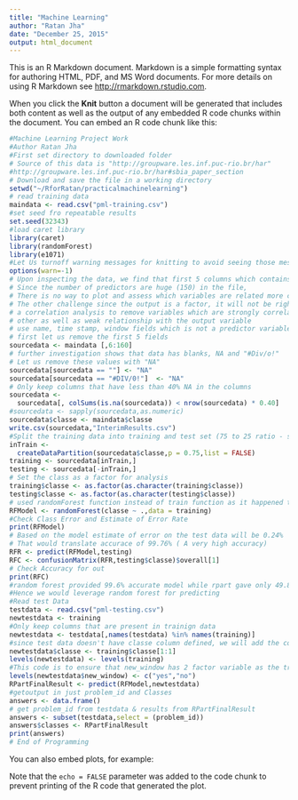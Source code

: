 ```yaml
---
title: "Machine Learning"
author: "Ratan Jha"
date: "December 25, 2015"
output: html_document
---
```


This is an R Markdown document. Markdown is a simple formatting syntax for authoring HTML, PDF, and MS Word documents. For more details on using R Markdown see <http://rmarkdown.rstudio.com>.

When you click the **Knit** button a document will be generated that includes both content as well as the output of any embedded R code chunks within the document. You can embed an R code chunk like this:

```r
#Machine Learning Project Work
#Author Ratan Jha
#First set directory to downloaded folder
# Source of this data is "http://groupware.les.inf.puc-rio.br/har"
#http://groupware.les.inf.puc-rio.br/har#sbia_paper_section
# Download and save the file in a working directory
setwd("~/RforRatan/practicalmachinelearning")
# read training data
maindata <- read.csv("pml-training.csv")
#set seed fro repeatable results
set.seed(32343)
#load caret library
library(caret)
library(randomForest)
library(e1071)
#Let Us turnoff warning messages for knitting to avoid seeing those messages
options(warn=-1)
# Upon inspecting the data, we find that first 5 columns which contains
# Since the number of predictors are huge (150) in the file,
# There is no way to plot and assess which variables are related more closely
# The other challenge since the output is a factor, it will not be right to do a 
# a correlation analysis to remove variables which are strongly correlated with each 
# other as well as weak relationship with the output variable
# use name, time stamp, window fields which is not a predictor variable
# first let us remove the first 5 fields
sourcedata <- maindata [,6:160]
# further investigation shows that data has blanks, NA and "#Div/o!"
# Let us remove these values with "NA"
sourcedata[sourcedata == ""] <- "NA"
sourcedata[sourcedata == "#DIV/0!"]  <- "NA"
# Only keep columns that have less than 40% NA in the columns
sourcedata <-
  sourcedata[, colSums(is.na(sourcedata)) < nrow(sourcedata) * 0.40]
#sourcedata <- sapply(sourcedata,as.numeric)
sourcedata$classe <- maindata$classe
write.csv(sourcedata,"InterimResults.csv")
#Split the training data into training and test set (75 to 25 ratio - since the sample size is large)
inTrain <-
  createDataPartition(sourcedata$classe,p = 0.75,list = FALSE)
training <- sourcedata[inTrain,]
testing <- sourcedata[-inTrain,]
# Set the class as a factor for analysis
training$classe <- as.factor(as.character(training$classe))
testing$classe <- as.factor(as.character(testing$classe))
# used randomForest function instead of train function as it happened to be many times faster
RFModel <- randomForest(classe ~ .,data = training)
#Check Class Error and Estimate of Error Rate
print(RFModel)
# Based on the model estimate of error on the test data will be 0.24%
# That would translate accurace of 99.76% ( A very high accuracy)
RFR <- predict(RFModel,testing)
RFC <- confusionMatrix(RFR,testing$classe)$overall[1]
# Check Accuracy for out 
print(RFC)
#random forest provided 99.6% accurate model while rpart gave only 49.8%. (removed code for rpart)
#Hence we would leverage random forest for predicting
#Read test Data
testdata <- read.csv("pml-testing.csv")
newtestdata <- training
#Only keep columns that are present in trainign data
newtestdata <- testdata[,names(testdata) %in% names(training)]
#since test data doesn't have classe column defined, we will add the columne
newtestdata$classe <- training$classe[1:1]
levels(newtestdata) <- levels(training)
#This code is to ensure that new_window has 2 factor variable as the training data has two values
levels(newtestdata$new_window) <- c("yes","no")
RPartFinalResult <- predict(RFModel,newtestdata)
#getoutput in just problem_id and Classes
answers <- data.frame()
# get problem_id from testdata & results from RPartFinalResult
answers <- subset(testdata,select = (problem_id))
answers$classes <- RPartFinalResult
print(answers)
# End of Programming
```

You can also embed plots, for example:


Note that the `echo = FALSE` parameter was added to the code chunk to prevent printing of the R code that generated the plot.
